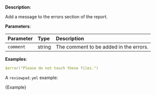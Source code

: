 
**Description**:

Add a message to the errors section of the report.

**Parameters**:

| Parameter  | Type    | Description                             |
| :--------- | :------ | :-------------------------------------- |
| `comment`  | string  | The comment to be added in the errors.  |

**Examples**:

```yml
$error("Please do not touch these files.")
```

A `reviewpad.yml` example:

<CodeBlock language="yml" title="reviewpad.yml">{Example}</CodeBlock>
